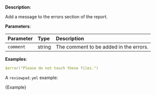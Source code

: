 
**Description**:

Add a message to the errors section of the report.

**Parameters**:

| Parameter  | Type    | Description                             |
| :--------- | :------ | :-------------------------------------- |
| `comment`  | string  | The comment to be added in the errors.  |

**Examples**:

```yml
$error("Please do not touch these files.")
```

A `reviewpad.yml` example:

<CodeBlock language="yml" title="reviewpad.yml">{Example}</CodeBlock>
